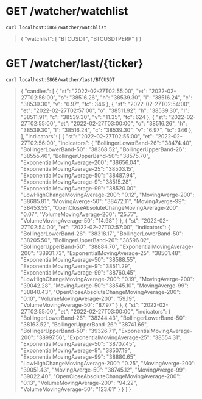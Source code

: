 
# GET /watcher/watchlist

```
curl localhost:6868/watcher/watchlist
```

> {
>   "watchlist": [
>     "BTCUSDT", "BTCUSDTPERP"
>   ]
> }


# GET /watcher/last/{ticker}
```
curl localhost:6868/watcher/last/BTCUSDT
```

> {
>   "candles": [
>     {
>       "st": "2022-02-27T02:55:00",
>       "et": "2022-02-27T02:56:00",
>       "o": "38516.26",
>       "h": "38539.30",
>       "l": "38516.24",
>       "c": "38539.30",
>       "v": "6.97",
>       "tc": 346
>     },
>     {
>       "st": "2022-02-27T02:54:00",
>       "et": "2022-02-27T02:57:00",
>       "o": "38511.92",
>       "h": "38539.30",
>       "l": "38511.91",
>       "c": "38539.30",
>       "v": "11.35",
>       "tc": 624
>     },
>     {
>       "st": "2022-02-27T02:55:00",
>       "et": "2022-02-27T03:00:00",
>       "o": "38516.26",
>       "h": "38539.30",
>       "l": "38516.24",
>       "c": "38539.30",
>       "v": "6.97",
>       "tc": 346
>     },
>   ],
>   "indicators": [
>     {
>       "st": "2022-02-27T02:55:00",
>       "et": "2022-02-27T02:56:00",
>       "indicators": {
>         "BollingerLowerBand-26": "38474.40",
>         "BollingerLowerBand-50": "38368.52",
>         "BollingerUpperBand-26": "38555.40",
>         "BollingerUpperBand-50": "38575.70",
>         "ExponentialMovingAverage-200": "38656.04",
>         "ExponentialMovingAverage-25": "38503.15",
>         "ExponentialMovingAverage-50": "38487.94",
>         "ExponentialMovingAverage-9": "38515.28",
>         "ExponentialMovingAverage-99": "38520.00",
>         "LowHighChangeMovingAverage-200": "0.12",
>         "MovingAverge-200": "38685.81",
>         "MovingAverge-50": "38472.11",
>         "MovingAverge-99": "38453.55",
>         "OpenCloseAbsoluteChangeMovingAverage-200": "0.07",
>         "VolumeMovingAverage-200": "25.77",
>         "VolumeMovingAverage-50": "14.98"
>       }
>     },
>     {
>       "st": "2022-02-27T02:54:00",
>       "et": "2022-02-27T02:57:00",
>       "indicators": {
>         "BollingerLowerBand-26": "38318.17",
>         "BollingerLowerBand-50": "38205.50",
>         "BollingerUpperBand-26": "38596.02",
>         "BollingerUpperBand-50": "38884.70",
>         "ExponentialMovingAverage-200": "38931.73",
>         "ExponentialMovingAverage-25": "38501.48",
>         "ExponentialMovingAverage-50": "38588.55",
>         "ExponentialMovingAverage-9": "38511.29",
>         "ExponentialMovingAverage-99": "38760.45",
>         "LowHighChangeMovingAverage-200": "0.19",
>         "MovingAverge-200": "39042.28",
>         "MovingAverge-50": "38545.10",
>         "MovingAverge-99": "38840.43",
>         "OpenCloseAbsoluteChangeMovingAverage-200": "0.10",
>         "VolumeMovingAverage-200": "59.19",
>         "VolumeMovingAverage-50": "87.97"
>       }
>     },
>     {
>       "st": "2022-02-27T02:55:00",
>       "et": "2022-02-27T03:00:00",
>       "indicators": {
>         "BollingerLowerBand-26": "38244.43",
>         "BollingerLowerBand-50": "38163.52",
>         "BollingerUpperBand-26": "38741.66",
>         "BollingerUpperBand-50": "39326.71",
>         "ExponentialMovingAverage-200": "38997.56",
>         "ExponentialMovingAverage-25": "38554.31",
>         "ExponentialMovingAverage-50": "38707.45",
>         "ExponentialMovingAverage-9": "38507.19",
>         "ExponentialMovingAverage-99": "38880.65",
>         "LowHighChangeMovingAverage-200": "0.25",
>         "MovingAverge-200": "39051.43",
>         "MovingAverge-50": "38745.12",
>         "MovingAverge-99": "39022.40",
>         "OpenCloseAbsoluteChangeMovingAverage-200": "0.13",
>         "VolumeMovingAverage-200": "94.22",
>         "VolumeMovingAverage-50": "123.61"
>       }
>     }
>   ]
> }

